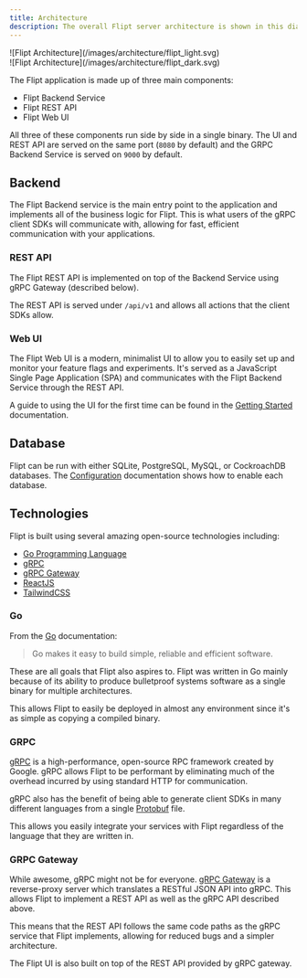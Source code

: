 ```yaml
---
title: Architecture
description: The overall Flipt server architecture is shown in this diagram
---
```


<Frame>
<div className="block dark:hidden">
  ![Flipt Architecture](/images/architecture/flipt_light.svg)
</div>

<div className="hidden dark:block">
  ![Flipt Architecture](/images/architecture/flipt_dark.svg)
</div>
</Frame>

The Flipt application is made up of three main components:

- Flipt Backend Service
- Flipt REST API
- Flipt Web UI

All three of these components run side by side in a single binary. The UI and
REST API are served on the same port (`8080` by default) and the GRPC Backend
Service is served on `9000` by default.

## Backend

The Flipt Backend service is the main entry point to the application and
implements all of the business logic for Flipt. This is what users of the gRPC
client SDKs will communicate with, allowing for fast, efficient communication
with your applications.

### REST API

The Flipt REST API is implemented on top of the Backend Service using gRPC
Gateway (described below).

The REST API is served under `/api/v1` and allows all actions that the client
SDKs allow.

### Web UI

The Flipt Web UI is a modern, minimalist UI to allow you to easily set up and
monitor your feature flags and experiments. It's served as a JavaScript Single
Page Application (SPA) and communicates with the Flipt Backend Service through
the REST API.

A guide to using the UI for the first time can be found in the
[Getting Started](/introduction) documentation.

## Database

Flipt can be run with either SQLite, PostgreSQL, MySQL, or CockroachDB databases. The
[Configuration](/configuration) documentation shows how to enable each database.

## Technologies

Flipt is built using several amazing open-source technologies including:

- [Go Programming Language](https://golang.org/)
- [gRPC](https://grpc.io/)
- [gRPC Gateway](https://github.com/grpc-ecosystem/grpc-gateway/)
- [ReactJS](https://reactjs.org/)
- [TailwindCSS](https://tailwindcss.com/)

### Go

From the [Go](https://golang.org/) documentation:

> Go makes it easy to build simple, reliable and efficient software.

These are all goals that Flipt also aspires to. Flipt was written in Go mainly
because of its ability to produce bulletproof systems software as a single
binary for multiple architectures.

This allows Flipt to easily be deployed in almost any environment since it's as
simple as copying a compiled binary.

### GRPC

[gRPC](https://grpc.io/) is a high-performance, open-source RPC framework
created by Google. gRPC allows Flipt to be performant by eliminating much of the
overhead incurred by using standard HTTP for communication.

gRPC also has the benefit of being able to generate client SDKs in many
different languages from a single
[Protobuf](https://github.com/flipt-io/flipt/blob/main/rpc/flipt/flipt.proto)
file.

This allows you easily integrate your services with Flipt regardless of the
language that they are written in.

### GRPC Gateway

While awesome, gRPC might not be for everyone.
[gRPC Gateway](https://github.com/grpc-ecosystem/grpc-gateway/) is a
reverse-proxy server which translates a RESTful JSON API into gRPC. This allows
Flipt to implement a REST API as well as the gRPC API described above.

This means that the REST API follows the same code paths as the gRPC service that
Flipt implements, allowing for reduced bugs and a simpler architecture.

The Flipt UI is also built on top of the REST API provided by gRPC gateway.
